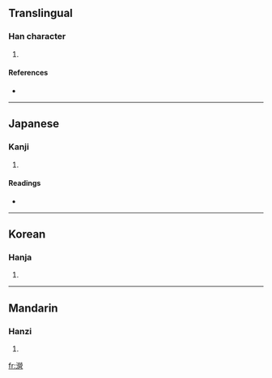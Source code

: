 ==Translingual==

===Han character===
{{Han char|rn=85|rad=水|as=17|sn=20|four=3916<sub>6</sub>|canj=水火火口 (EFFR)}}

# {{defn|Han|sort=水17}}

====References====
* {{Han ref|kx=0660.280|dkj=18687|dj=1070.190|hdz=31785.040|uh=702F|ud=28719|bh=F45D|bd=62557}}

----

==Japanese==

===Kanji===
{{ja-kanji|grade=|rs=水17}}

# {{defn|Japanese}}

====Readings====
* {{ja-readings|on=[[えい]] (ei), [[よう]] (yō)|kun=[[おがわ]] (ogawa)}}

----

==Korean==

===Hanja===
{{ko-hanja|hangeul=영|eumhun=|rv=yeong|mr=yŏng|y=yeng}}

# {{defn|Korean}}

----

==Mandarin==

===Hanzi===
{{cmn-hanzi|pin=[[yíng]] ([[ying2]])|wg=ying<sup>2</sup>}}

# {{defn|Mandarin}}

[[fr:瀯]]